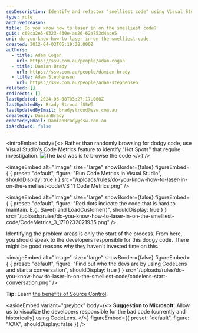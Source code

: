 ```yaml
---
seoDescription: Identify and refactor "smelliest code" using Visual Studio's Code Metrics to pinpoint hotspots, then collaborate with responsible developers.
type: rule
archivedreason:
title: Do you know how to laser in on the smelliest code?
guid: c69ca2e5-0323-430e-ae26-62a753d4ace5
uri: do-you-know-how-to-laser-in-on-the-smelliest-code
created: 2012-04-03T05:19:38.000Z
authors:
  - title: Adam Cogan
    url: https://ssw.com.au/people/adam-cogan
  - title: Damian Brady
    url: https://ssw.com.au/people/damian-brady
  - title: Adam Stephensen
    url: https://ssw.com.au/people/adam-stephensen
related: []
redirects: []
lastUpdated: 2024-06-08T03:27:17.000Z
lastUpdatedBy: Brady Stroud [SSW]
lastUpdatedByEmail: bradystroud@ssw.com.au
createdBy: DamianBrady
createdByEmail: DamianBrady@ssw.com.au
isArchived: false
---
```


<introEmbed
  body={<>
Rather than randomly browsing for dodgy code, use Visual Studio's Code Metrics feature to identify "Hot Spots" that require investigation.
![The bad was is to browse the code](/uploads/rules/do-you-know-how-to-laser-in-on-the-smelliest-code/lotto-balls.jpeg)
  </>}
/>

<imageEmbed
  alt="Image"
  size="large"
  showBorder={false}
  figureEmbed={ {
    preset: "default",
    figure: "Run Code Metrics in Visual Studio",
    shouldDisplay: true
  } }
  src="/uploads/rules/do-you-know-how-to-laser-in-on-the-smelliest-code/VS 11 Code Metrics.png"
/>



<imageEmbed
  alt="Image"
  size="large"
  showBorder={false}
  figureEmbed={ {
    preset: "default",
    figure: "Red dots indicate the code that is hard to maintain. E.g. Save() and LoadCustomer()",
    shouldDisplay: true
  } }
  src="/uploads/rules/do-you-know-how-to-laser-in-on-the-smelliest-code/CodeMetrics_3_1710232021935.png"
/>


Identifying the problem areas is only the start of the process. From here, you should speak to the developers responsible for this dodgy code. There might be good reasons why they haven't invested time on this.


<imageEmbed
  alt="Image"
  size="large"
  showBorder={false}
  figureEmbed={ {
    preset: "default",
    figure: "Find out who the devs are by using CodeLens and start a conversation",
    shouldDisplay: true
  } }
  src="/uploads/rules/do-you-know-how-to-laser-in-on-the-smelliest-code/codelens-start-conversation.png"
/>


**Tip:** Learn [the benefits of Source Control](/do-you-know-the-benefits-of-using-source-control).


<asideEmbed
  variant="greybox"
  body={<>
    **Suggestion to Microsoft:** Allow us to visualize the developers responsible for the bad code (currently and historically) using CodeLens.
  </>}
  figureEmbed={{
    preset: "default",
    figure: "XXX",
    shouldDisplay: false
  }}
/>
